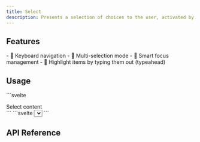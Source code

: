 ```yaml
---
title: Select
description: Presents a selection of choices to the user, activated by a button.
---
```


<Preview client:load />

## Features

<Features>
	- 🎹 Keyboard navigation
	- 🍃 Multi-selection mode
	- 🧠 Smart focus management
	- 💬 Highlight items by typing them out (typeahead)
</Features>

## Usage

<Tabs>
  <TabItem label="Builder">
```svelte
<script lang="ts">
  import { Select } from "melt/builders";

  const select = new Select();
</script>

<div {...select.root}>
  Select content
</div>
```
  </TabItem>

  <TabItem label="Component">
```svelte
<script lang="ts">
  import { Select } from "melt/components";
</script>

<Select>
  {#snippet children(select)}
    <div {...select.root}>
      Select content
    </div>
  {/snippet}
</Select>
```
  </TabItem>
</Tabs>

## API Reference

<ApiTable entry="Select" />
